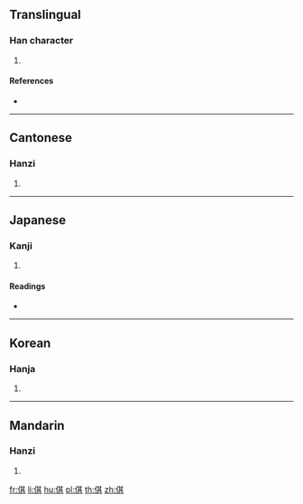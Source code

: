 ==Translingual==

===Han character===
{{Han char|rn=9|rad=人|as=08|sn=10|four=24281|canj=OTMC|ids=⿰亻其}}

# {{defn|Han|sort=人08}}

====References====
* {{Han ref|kx=0108.060|dkj=00777|dj=0230.020|hdz=10171.020|uh=501B|ud=20507|bh=D0CE|bd=53454}}

----

==Cantonese==

===Hanzi===
{{yue-hanzi|jyut=[[gei1]], [[hei1]]|y=gei1, hei1}}

# {{defn|lang=yue|sort=人08}}

----

==Japanese==

===Kanji===
{{ja-kanji|grade=|rs=人08}}

# {{defn|lang=ja|sort=人08}}

====Readings====
* {{ja-readings|on=[[き]] (ki)|kun=[[あざむく]] (azamuku)}}

----

==Korean==

===Hanja===
{{ko-hanja|hangeul=기|rv=gi|mr=ki}}

# {{defn|lang=ko|sort=人08}}

----

==Mandarin==

===Hanzi===
{{cmn-hanzi|pin=[[qī]] ([[qi1]])|wg=ch'i<sup>1</sup>}}

# {{defn|lang=cmn|sort=人08}}

[[fr:倛]]
[[li:倛]]
[[hu:倛]]
[[pl:倛]]
[[th:倛]]
[[zh:倛]]